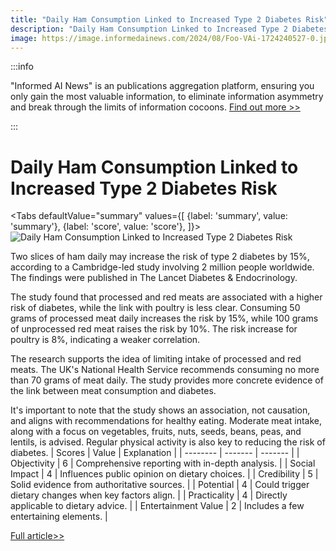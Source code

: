 ```yaml
---
title: "Daily Ham Consumption Linked to Increased Type 2 Diabetes Risk"
description: "Daily Ham Consumption Linked to Increased Type 2 Diabetes Risk"
image: https://image.informedainews.com/2024/08/Foo-VAi-1724240527-0.jpg
---
```



:::info

"Informed AI News" is an publications aggregation platform, ensuring you only gain the most valuable information, to eliminate information asymmetry and break through the limits of information cocoons.  [Find out more >>](/)

:::

# Daily Ham Consumption Linked to Increased Type 2 Diabetes Risk


<Tabs
	defaultValue="summary"
	values={[
	{label: 'summary', value: 'summary'},
	{label: 'score', value: 'score'},
]}>
<TabItem value="summary">
<img
  src="https://image.informedainews.com/2024/08/Foo-VAi-1724240527-0.jpg"
  alt="Daily Ham Consumption Linked to Increased Type 2 Diabetes Risk"
/>



Two slices of ham daily may increase the risk of type 2 diabetes by 15%, according to a Cambridge-led study involving 2 million people worldwide. The findings were published in The Lancet Diabetes & Endocrinology.

The study found that processed and red meats are associated with a higher risk of diabetes, while the link with poultry is less clear. Consuming 50 grams of processed meat daily increases the risk by 15%, while 100 grams of unprocessed red meat raises the risk by 10%. The risk increase for poultry is 8%, indicating a weaker correlation.

The research supports the idea of limiting intake of processed and red meats. The UK's National Health Service recommends consuming no more than 70 grams of meat daily. The study provides more concrete evidence of the link between meat consumption and diabetes.

It's important to note that the study shows an association, not causation, and aligns with recommendations for healthy eating. Moderate meat intake, along with a focus on vegetables, fruits, nuts, seeds, beans, peas, and lentils, is advised. Regular physical activity is also key to reducing the risk of diabetes.
</TabItem>
<TabItem value="score">
	| Scores     | Value   | Explanation |
	| -------- | ------- | ------- |
	| Objectivity  | 6    | Comprehensive reporting with in-depth analysis.    |
	| Social Impact | 4     | Influences public opinion on dietary choices.    |
	| Credibility    | 5    | Solid evidence from authoritative sources.    |
	| Potential    | 4    | Could trigger dietary changes when key factors align.    |
	| Practicality    | 4    | Directly applicable to dietary advice.    |
	| Entertainment Value    | 2    | Includes a few entertaining elements.    |
</TabItem>
</Tabs>

[Full article>>](https://www.theguardian.com/society/article/2024/aug/20/two-slices-of-ham-a-day-can-raise-type-2-diabetes-risk-by-15-research-suggests)
